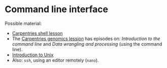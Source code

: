 # Command line interface {#sec:cli}


Possible material:

- [Carpentries shell lesson](https://swcarpentry.github.io/shell-novice/)
- The [Carpentries genomics
  lession](https://datacarpentry.org/genomics-workshop/) has episodes
  on: *Introduction to the command line* and *Data wrangling and
  processing* (using the command line).
- [Introduction to Unix](https://bioinformaticsworkbook.org/Appendix/Unix/unix-basics-1.html#gsc.tab=0)
- Also: `ssh`, using an editor remotely (`nano`).
